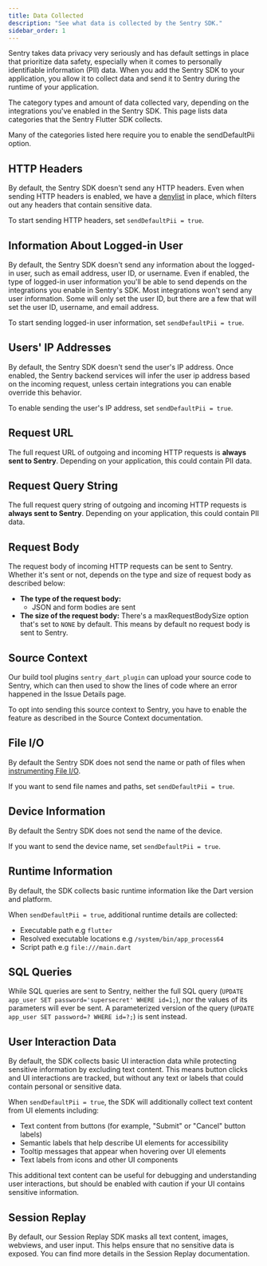 ```yaml
---
title: Data Collected
description: "See what data is collected by the Sentry SDK."
sidebar_order: 1
---
```


Sentry takes data privacy very seriously and has default settings in place that prioritize data safety, especially when it comes to personally identifiable information (PII) data. When you add the Sentry SDK to your application, you allow it to collect data and send it to Sentry during the runtime of your application.

The category types and amount of data collected vary, depending on the integrations you've enabled in the Sentry SDK. This page lists data categories that the Sentry Flutter SDK collects.

Many of the categories listed here require you to enable the <PlatformLink to="/configuration/options/#send-default-pii">sendDefaultPii option</PlatformLink>.

## HTTP Headers

By default, the Sentry SDK doesn't send any HTTP headers. Even when sending HTTP headers is enabled, we have a [denylist](https://github.com/getsentry/sentry-dart/blob/ea1d45d64f52551e2e033c50b0ff8512e3d8a4e3/dart/lib/src/utils/http_sanitizer.dart#L9C1-L21C1) in place, which filters out any headers that contain sensitive data.

To start sending HTTP headers, set <PlatformLink to="/configuration/options/#send-default-pii">`sendDefaultPii = true`</PlatformLink>.

## Information About Logged-in User

By default, the Sentry SDK doesn't send any information about the logged-in user, such as email address, user ID, or username. Even if enabled, the type of logged-in user information you'll be able to send depends on the integrations you enable in Sentry's SDK. Most integrations won't send any user information. Some will only set the user ID, but there are a few that will set the user ID, username, and email address.

To start sending logged-in user information, set <PlatformLink to="/configuration/options/#send-default-pii">`sendDefaultPii = true`</PlatformLink>.

## Users' IP Addresses

By default, the Sentry SDK doesn't send the user's IP address. Once enabled, the Sentry backend services will infer the user ip address based on the incoming request, unless certain integrations you can enable override this behavior.

To enable sending the user's IP address, set <PlatformLink to="/configuration/options/#send-default-pii">`sendDefaultPii = true`</PlatformLink>.

## Request URL

The full request URL of outgoing and incoming HTTP requests is **always sent to Sentry**. Depending on your application, this could contain PII data.

## Request Query String

The full request query string of outgoing and incoming HTTP requests is **always sent to Sentry**. Depending on your application, this could contain PII data.

## Request Body

The request body of incoming HTTP requests can be sent to Sentry. Whether it's sent or not, depends on the type and size of request body as described below:

- **The type of the request body:**
  - JSON and form bodies are sent
- **The size of the request body:** There's a <PlatformLink to="/configuration/options/#max-request-body-size">maxRequestBodySize</PlatformLink> option that's set to `NONE` by default. This means by default no request body is sent to Sentry.

## Source Context

Our build tool plugins `sentry_dart_plugin` can upload your source code to Sentry, which can then used to show the lines of code where an error happened in the Issue Details page.

To opt into sending this source context to Sentry, you have to enable the feature as described in <PlatformLink to="/upload-debug/#source-context">the Source Context documentation</PlatformLink>.

## File I/O

By default the Sentry SDK does not send the name or path of files when [instrumenting File I/O](/platforms/dart/integrations/file/).

If you want to send file names and paths, set <PlatformLink to="/configuration/options/#send-default-pii">`sendDefaultPii = true`</PlatformLink>.

## Device Information

By default the Sentry SDK does not send the name of the device.

If you want to send the device name, set <PlatformLink to="/configuration/options/#send-default-pii">`sendDefaultPii = true`</PlatformLink>.

## Runtime Information

By default, the SDK collects basic runtime information like the Dart version and platform.

When <PlatformLink to="/configuration/options/#send-default-pii">`sendDefaultPii = true`</PlatformLink>, additional runtime details are collected:
- Executable path e.g `flutter`
- Resolved executable locations e.g `/system/bin/app_process64`
- Script path e.g `file:///main.dart`

## SQL Queries

While SQL queries are sent to Sentry, neither the full SQL query (`UPDATE app_user SET password='supersecret' WHERE id=1;`), nor the values of its parameters will ever be sent. A parameterized version of the query (`UPDATE app_user SET password=? WHERE id=?;`) is sent instead.

## User Interaction Data

By default, the SDK collects basic UI interaction data while protecting sensitive information by excluding text content. This means button clicks and UI interactions are tracked, but without any text or labels that could contain personal or sensitive data.

When <PlatformLink to="/configuration/options/#send-default-pii">`sendDefaultPii = true`</PlatformLink>, the SDK will additionally collect text content from UI elements including:
- Text content from buttons (for example, "Submit" or "Cancel" button labels)
- Semantic labels that help describe UI elements for accessibility
- Tooltip messages that appear when hovering over UI elements
- Text labels from icons and other UI components

This additional text content can be useful for debugging and understanding user interactions, but should be enabled with caution if your UI contains sensitive information.

## Session Replay

By default, our Session Replay SDK masks all text content, images, webviews, and user input. This helps ensure that no sensitive data is exposed. You can find <PlatformLink to="/session-replay/#redact-session-replay-via-masking/">more details in the Session Replay documentation</PlatformLink>.

